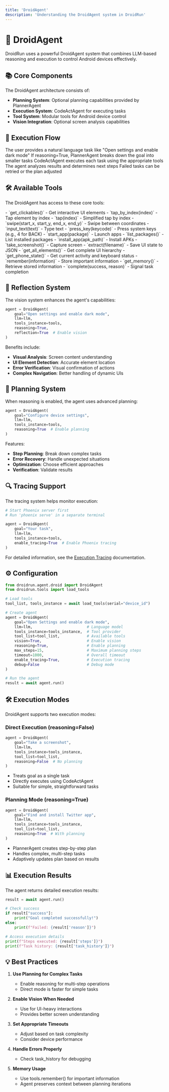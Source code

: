 ```yaml
---
title: 'DroidAgent'
description: 'Understanding the DroidAgent system in DroidRun'
---
```


# 🤖 DroidAgent

DroidRun uses a powerful DroidAgent system that combines LLM-based reasoning and execution to control Android devices effectively.

## 📚 Core Components

The DroidAgent architecture consists of:

- **Planning System**: Optional planning capabilities provided by PlannerAgent
- **Execution System**: CodeActAgent for executing tasks
- **Tool System**: Modular tools for Android device control
- **Vision Integration**: Optional screen analysis capabilities

## 🔄 Execution Flow

<Steps>
  <Step title="Goal Setting">
    The user provides a natural language task like "Open settings and enable dark mode"
  </Step>
  <Step title="Planning (With Reasoning)">
    If reasoning=True, PlannerAgent breaks down the goal into smaller tasks
  </Step>
  <Step title="Task Execution">
    CodeActAgent executes each task using the appropriate tools
  </Step>
  <Step title="Result Analysis">
    The agent analyzes results and determines next steps
  </Step>
  <Step title="Error Handling">
    Failed tasks can be retried or the plan adjusted
  </Step>
</Steps>

## 🛠️ Available Tools

The DroidAgent has access to these core tools:

<AccordionGroup>
  <Accordion title="UI Interaction">
    - `get_clickables()` - Get interactive UI elements
    - `tap_by_index(index)` - Tap element by index
    - `tap(index)` - Simplified tap by index
    - `swipe(start_x, start_y, end_x, end_y)` - Swipe between coordinates
    - `input_text(text)` - Type text
    - `press_key(keycode)` - Press system keys (e.g., 4 for BACK)
  </Accordion>

  <Accordion title="App Management">
    - `start_app(package)` - Launch apps
    - `list_packages()` - List installed packages
    - `install_app(apk_path)` - Install APKs
  </Accordion>

  <Accordion title="Screen Analysis">
    - `take_screenshot()` - Capture screen
    - `extract(filename)` - Save UI state to JSON
    - `get_all_elements()` - Get complete UI hierarchy
    - `get_phone_state()` - Get current activity and keyboard status
  </Accordion>

  <Accordion title="Task Management">
    - `remember(information)` - Store important information
    - `get_memory()` - Retrieve stored information
    - `complete(success, reason)` - Signal task completion
  </Accordion>
</AccordionGroup>

## 📸 Reflection System

The vision system enhances the agent's capabilities:

```python
agent = DroidAgent(
    goal="Open settings and enable dark mode",
    llm=llm,
    tools_instance=tools,
    reasoning=True,
    reflection=True  # Enable vision
)
```

Benefits include:
- **Visual Analysis**: Screen content understanding
- **UI Element Detection**: Accurate element location
- **Error Verification**: Visual confirmation of actions
- **Complex Navigation**: Better handling of dynamic UIs

## 🎯 Planning System

When reasoning is enabled, the agent uses advanced planning:

```python
agent = DroidAgent(
    goal="Configure device settings",
    llm=llm,
    tools_instance=tools,
    reasoning=True  # Enable planning
)
```

Features:
- **Step Planning**: Break down complex tasks
- **Error Recovery**: Handle unexpected situations
- **Optimization**: Choose efficient approaches
- **Verification**: Validate results

## 🔍 Tracing Support

The tracing system helps monitor execution:

```python
# Start Phoenix server first
# Run 'phoenix serve' in a separate terminal

agent = DroidAgent(
    goal="Your task",
    llm=llm,
    tools_instance=tools,
    enable_tracing=True  # Enable Phoenix tracing
)
```

For detailed information, see the [Execution Tracing](/v2/concepts/tracing) documentation.

## ⚙️ Configuration

```python
from droidrun.agent.droid import DroidAgent
from droidrun.tools import load_tools

# Load tools
tool_list, tools_instance = await load_tools(serial="device_id")

# Create agent
agent = DroidAgent(
    goal="Open Settings and enable dark mode",
    llm=llm,                        # Language model
    tools_instance=tools_instance,  # Tool provider
    tool_list=tool_list,            # Available tools
    vision=True,                    # Enable vision
    reasoning=True,                 # Enable planning
    max_steps=15,                   # Maximum planning steps
    timeout=1000,                   # Overall timeout
    enable_tracing=True,            # Execution tracing
    debug=False                     # Debug mode
)

# Run the agent
result = await agent.run()
```

## 🛠️ Execution Modes

DroidAgent supports two execution modes:

### Direct Execution (reasoning=False)

```python
agent = DroidAgent(
    goal="Take a screenshot",
    llm=llm,
    tools_instance=tools_instance,
    tool_list=tool_list,
    reasoning=False  # No planning
)
```

- Treats goal as a single task
- Directly executes using CodeActAgent
- Suitable for simple, straightforward tasks

### Planning Mode (reasoning=True)

```python
agent = DroidAgent(
    goal="Find and install Twitter app",
    llm=llm,
    tools_instance=tools_instance,
    tool_list=tool_list,
    reasoning=True  # With planning
)
```

- PlannerAgent creates step-by-step plan
- Handles complex, multi-step tasks
- Adaptively updates plan based on results

## 📊 Execution Results

The agent returns detailed execution results:

```python
result = await agent.run()

# Check success
if result["success"]:
    print("Goal completed successfully!")
else:
    print(f"Failed: {result['reason']}")

# Access execution details
print(f"Steps executed: {result['steps']}")
print(f"Task history: {result['task_history']}")
```

## 💡 Best Practices

1. **Use Planning for Complex Tasks**
   - Enable reasoning for multi-step operations
   - Direct mode is faster for simple tasks

2. **Enable Vision When Needed**
   - Use for UI-heavy interactions
   - Provides better screen understanding

3. **Set Appropriate Timeouts**
   - Adjust based on task complexity
   - Consider device performance

4. **Handle Errors Properly**
   - Check task_history for debugging

5. **Memory Usage**
   - Use tools.remember() for important information
   - Agent preserves context between planning iterations